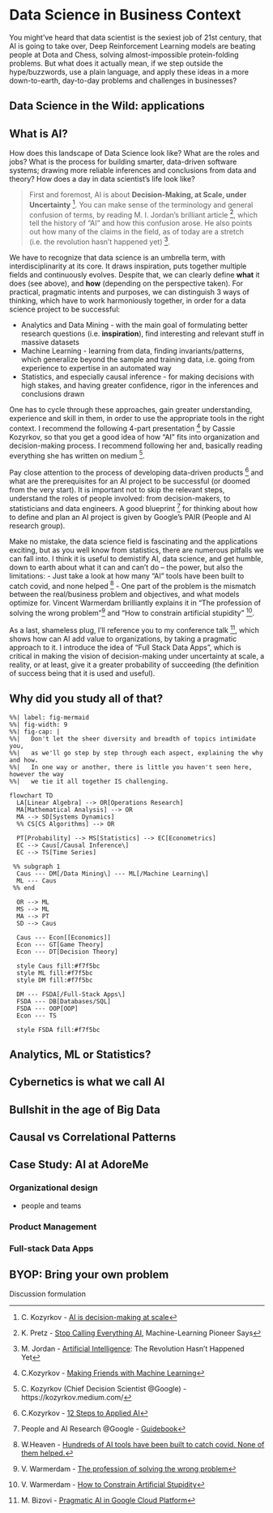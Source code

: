 # Data Science in Business Context

You might've heard that data scientist is the sexiest job of 21st century, that AI is going to take over, Deep Reinforcement Learning models are beating people at Dota and Chess, solving almost-impossible protein-folding problems. But what does it actually mean, if we step outside the hype/buzzwords, use a plain language, and apply these ideas in a more down-to-earth, day-to-day problems and challenges in businesses?


## Data Science in the Wild: applications




## What is AI?

How does this landscape of Data Science look like? What are the roles and jobs? What is the process for building smarter, data-driven software systems; drawing more reliable inferences and conclusions from data and theory? How does a day in data scientist's life look like?

> First and foremost, AI is about **Decision-Making, at Scale, under Uncertainty** [^cassie-ai-def]. You can make sense of the terminology and general confusion of terms, by reading M. I. Jordan's brilliant article [^jordan-ai], which tell the history of "AI" and how this confusion arose. He also points out how many of the claims in the field, as of today are a stretch (i.e. the revolution hasn't happened yet) [^jordan-revolution].

We have to recognize that data science is an umbrella term, with interdisciplinarity at its core. It draws inspiration, puts together multiple fields and continuously evolves. Despite that, we can clearly define **what** it does (see above), and **how** (depending on the perspective taken). For practical, pragmatic intents and purposes, we can distinguish 3 ways of thinking, which have to work harmoniously together, in order for a data science project to be successful:

* Analytics and Data Mining - with the main goal of formulating better research questions (i.e. **inspiration**), find interesting and relevant stuff in massive datasets
* Machine Learning - learning from data, finding invariants/patterns, which generalize beyond the sample and training data, i.e. going from experience to expertise in an automated way
* Statistics, and especially causal inference - for making decisions with high stakes, and having greater confidence, rigor in the inferences and conclusions drawn

One has to cycle through these approaches, gain greater understanding, experience and skill in them, in order to use the appropriate tools in the right context. I recommend the following 4-part presentation [^cassie-mfml] by Cassie Kozyrkov, so that you get a good idea of how "AI" fits into organization and decision-making process. I recommend following her and, basically reading everything she has written on medium [^cassie-ref].

Pay close attention to the process of developing data-driven products [^cassie-steps] and what are the prerequisites for an AI project to be successful (or doomed from the very start). It is important not to skip the relevant steps, understand the roles of people involved: from decision-makers, to statisticians and data engineers. A good blueprint [^pair] for thinking about how to define and plan an AI project is given by Google's PAIR (People and AI research group).

Make no mistake, the data science field is fascinating and the applications exciting, but as you well know from statistics, there are numerous pitfalls we can fall into. I think it is useful to demistify AI, data science, and get humble, down to earth about what it can and can't do -- the power, but also the limitations:
- Just take a look at how many "AI" tools have been built to catch covid, and none helped [^mit-ai-covid]
- One part of the problem is the mismatch between the real/business problem and objectives, and what models optimize for. Vincent Warmerdam brilliantly explains it in "The profession of solving the wrong problem"[^war-wrong-problem] and "How to constrain artificial stupidity" [^war-stupidity].

As a last, shameless plug, I'll reference you to my conference talk [^pragmatic-ai-gcp], which shows how can AI add value to organizations, by taking a pragmatic approach to it. I introduce the idea of "Full Stack Data Apps", which is critical in making the vision of decision-making under uncertainty at scale, a reality, or at least, give it a greater probability of succeeding (the definition of success being that it is used and useful).

## Why did you study all of that?

```mermaid
%%| label: fig-mermaid
%%| fig-width: 9
%%| fig-cap: |
%%|   Don't let the sheer diversity and breadth of topics intimidate you, 
%%|   as we'll go step by step through each aspect, explaining the why and how.
%%|   In one way or another, there is little you haven't seen here, however the way
%%|   we tie it all together IS challenging.

flowchart TD
  LA[Linear Algebra] --> OR[Operations Research]
  MA[Mathematical Analysis] --> OR
  MA --> SD[Systems Dynamics]
  %% CS[CS Algorithms] --> OR
  
  PT[Probability] --> MS[Statistics] --> EC[Econometrics]
  EC --> Caus[/Causal Inference\]
  EC --> TS[Time Series]

 %% subgraph 1
  Caus --- DM[/Data Mining\] --- ML[/Machine Learning\] 
  ML --- Caus
 %% end

  OR --> ML
  MS --> ML
  MA --> PT
  SD --> Caus

  Caus --- Econ[[Economics]]  
  Econ --- GT[Game Theory]
  Econ --- DT[Decision Theory]

  style Caus fill:#f7f5bc
  style ML fill:#f7f5bc
  style DM fill:#f7f5bc

  DM --- FSDA[/Full-Stack Apps\]
  FSDA --- DB[Databases/SQL]
  FSDA --- OOP[OOP]
  Econ --- TS

  style FSDA fill:#f7f5bc
```


## Analytics, ML or Statistics?




## Cybernetics is what we call AI


## Bullshit in the age of Big Data

::: {.callout-tip}
## Causal vs Correlational Patterns

:::


## Case Study: AI at AdoreMe

### Organizational design
- people and teams

### Product Management


### Full-stack Data Apps


## BYOP: Bring your own problem
Discussion formulation



<!-- Data Science Context, in Business, Interdisciplinarity --->
[^pragmatic-ai-gcp]: M. Bizovi - [Pragmatic AI in Google Cloud Platform](https://www.youtube.com/watch?v=02NPR_nDaxQ)
[^jordan-ai]: K. Pretz - [Stop Calling Everything AI](https://spectrum-ieee-org.cdn.ampproject.org/c/s/spectrum.ieee.org/amp/stop-calling-everything-ai-machinelearning-pioneer-says-2652904044), Machine-Learning Pioneer Says 
[^jordan-revolution]:  M. Jordan - [Artificial  Intelligence](https://hdsr.mitpress.mit.edu/pub/wot7mkc1/release/9): The Revolution Hasn’t Happened Yet
[^cassie-mfml]: C.Kozyrkov - [Making Friends with Machine Learning](https://youtube.com/playlist?list=PLRKtJ4IpxJpDxl0NTvNYQWKCYzHNuy2xG)
[^cassie-ref]: C. Kozyrkov (Chief Decision Scientist @Google) - https://kozyrkov.medium.com/ 
[^cassie-ai-def]: C. Kozyrkov - [AI is decision-making at scale](https://www.youtube.com/watch?v=bCjMhZZYlP4)
[^cassie-steps]: C.Kozyrkov - [12 Steps to Applied AI](https://medium.com/swlh/12-steps-to-applied-ai-2fdad7fdcdf3)
[^pair]: People and AI Research @Google - [Guidebook](https://pair.withgoogle.com/guidebook/)
[^mit-ai-covid]: W.Heaven - [Hundreds of AI tools have been built to catch covid. None of them helped.](https://www.technologyreview.com/2021/07/30/1030329/machine-learning-ai-failed-covid-hospital-diagnosis-pandemic/)
[^war-wrong-problem]:  V. Warmerdam - [The profession of solving the wrong problem](https://www.youtube.com/watch?v=kYMfE9u-lMo)
[^war-stupidity]: V. Warmerdam - [How to Constrain Artificial Stupidity](https://www.youtube.com/watch?v=Z8MEFI7ZJlA)

[^37]: Thoen - [Agile Data Science with R](https://edwinth.github.io/ADSwR/index.html)
